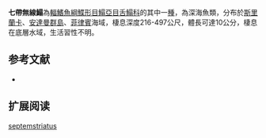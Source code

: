 {{Speciesbox
| name = 七帶無線鰨
| image = 
| image_width = 250px
| image_caption = 
| status = NE
| status_system = IUCN3.1
| genus = Symphurus
| species = septemstriatus
| authority = [[Alcock|Alcock]], [[1891|1891]]
| synonyms = *''Aphoristia septemstriata,Alcock, 1891''
}}

'''七帶無線鰨'''為[[輻鰭魚綱|輻鰭魚綱]][[鰈形目|鰈形目]][[鰨亞目|鰨亞目]][[舌鰨科|舌鰨科]]的其中一[[種|種]]，為深海魚類，分布於[[斯里蘭卡|斯里蘭卡]]、[[安達曼群島|安達曼群島]]、[[菲律賓|菲律賓]]海域，棲息深度216-497公尺，體長可達10公分，棲息在底層水域，生活習性不明。
==参考文献==
*{{FishBase_species|genus=Symphurus |species=septemstriatus |year=2014|month=4}}

== 扩展阅读 ==
{{refbegin}}
{{wikispecies-inline|Symphurus septemstriatus |七帶無線鰨}}
{{refend}}
{{Taxonbar|from=Q3761433}}

[[Category:無線鰨屬|septemstriatus]]


{{魚類小作品}}